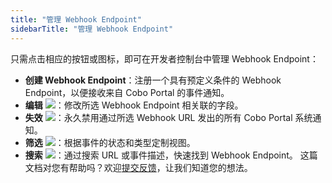 ```yaml
---
title: "管理 Webhook Endpoint"
sidebarTitle: "管理 Webhook Endpoint"
---
```


只需点击相应的按钮或图标，即可在开发者控制台中管理 Webhook Endpoint：

- **创建 Webhook Endpoint**：注册一个具有预定义条件的 Webhook Endpoint，以便接收来自 Cobo Portal 的事件通知。
- **编辑** <img src="/cn/images/developer-console/icon_edit.svg" className="icon"></img>：修改所选 Webhook Endpoint 相关联的字段。
- **失效** <img src="/cn/images/developer-console/icon_revoke.svg" className="icon"></img>：永久禁用通过所选 Webhook URL 发出的所有 Cobo Portal 系统通知。
- **筛选** <img src="/cn/images/developer-console/icon_filter.svg" className="icon"></img>：根据事件的状态和类型定制视图。
- **搜索** <img src="/cn/images/developer-console/icon_search.svg" className="icon"></img>：通过搜索 URL 或事件描述，快速找到 Webhook Endpoint。
<Tip>这篇文档对您有帮助吗？欢迎[提交反馈](https://forms.zohopublic.com/cobo/form/DocumentFeedbackForm/formperma/QvLOhxJv1_JMsJ-1dleZ8Itb_7rzN-LtgvsDdxosoVI?referrername=manuals)，让我们知道您的想法。</Tip>